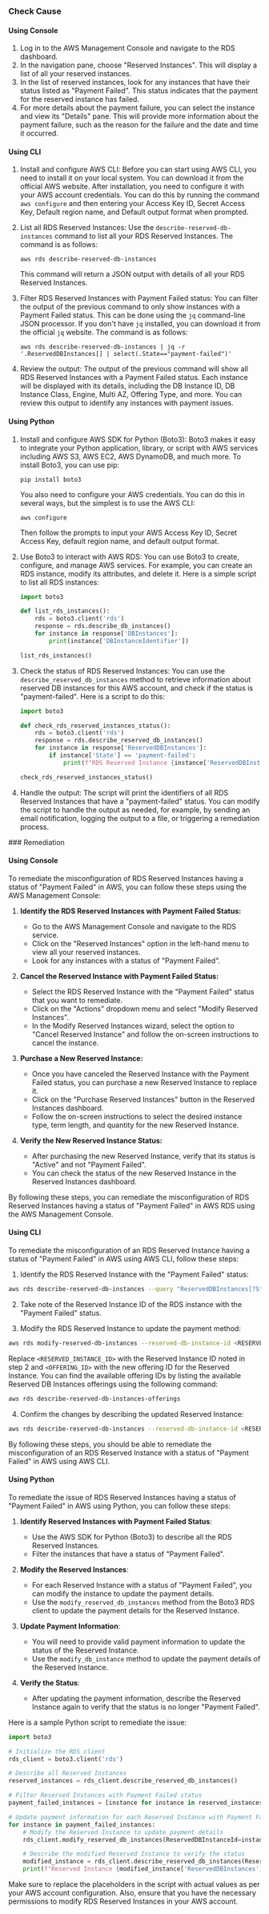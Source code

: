 

<Tabs><Tab title='Cause'>
### Check Cause

#### Using Console

1. Log in to the AWS Management Console and navigate to the RDS dashboard.
2. In the navigation pane, choose "Reserved Instances". This will display a list of all your reserved instances.
3. In the list of reserved instances, look for any instances that have their status listed as "Payment Failed". This status indicates that the payment for the reserved instance has failed.
4. For more details about the payment failure, you can select the instance and view its "Details" pane. This will provide more information about the payment failure, such as the reason for the failure and the date and time it occurred.

#### Using CLI

1. Install and configure AWS CLI: Before you can start using AWS CLI, you need to install it on your local system. You can download it from the official AWS website. After installation, you need to configure it with your AWS account credentials. You can do this by running the command `aws configure` and then entering your Access Key ID, Secret Access Key, Default region name, and Default output format when prompted.

2. List all RDS Reserved Instances: Use the `describe-reserved-db-instances` command to list all your RDS Reserved Instances. The command is as follows:

   ```
   aws rds describe-reserved-db-instances
   ```

   This command will return a JSON output with details of all your RDS Reserved Instances.

3. Filter RDS Reserved Instances with Payment Failed status: You can filter the output of the previous command to only show instances with a Payment Failed status. This can be done using the `jq` command-line JSON processor. If you don't have `jq` installed, you can download it from the official `jq` website. The command is as follows:

   ```
   aws rds describe-reserved-db-instances | jq -r '.ReservedDBInstances[] | select(.State=="payment-failed")'
   ```

4. Review the output: The output of the previous command will show all RDS Reserved Instances with a Payment Failed status. Each instance will be displayed with its details, including the DB Instance ID, DB Instance Class, Engine, Multi AZ, Offering Type, and more. You can review this output to identify any instances with payment issues.

#### Using Python

1. Install and configure AWS SDK for Python (Boto3): Boto3 makes it easy to integrate your Python application, library, or script with AWS services including AWS S3, AWS EC2, AWS DynamoDB, and much more. To install Boto3, you can use pip:

   ```
   pip install boto3
   ```

   You also need to configure your AWS credentials. You can do this in several ways, but the simplest is to use the AWS CLI:

   ```
   aws configure
   ```

   Then follow the prompts to input your AWS Access Key ID, Secret Access Key, default region name, and default output format.

2. Use Boto3 to interact with AWS RDS: You can use Boto3 to create, configure, and manage AWS services. For example, you can create an RDS instance, modify its attributes, and delete it. Here is a simple script to list all RDS instances:

   ```python
   import boto3

   def list_rds_instances():
       rds = boto3.client('rds')
       response = rds.describe_db_instances()
       for instance in response['DBInstances']:
           print(instance['DBInstanceIdentifier'])

   list_rds_instances()
   ```

3. Check the status of RDS Reserved Instances: You can use the `describe_reserved_db_instances` method to retrieve information about reserved DB instances for this AWS account, and check if the status is "payment-failed". Here is a script to do this:

   ```python
   import boto3

   def check_rds_reserved_instances_status():
       rds = boto3.client('rds')
       response = rds.describe_reserved_db_instances()
       for instance in response['ReservedDBInstances']:
           if instance['State'] == 'payment-failed':
               print(f"RDS Reserved Instance {instance['ReservedDBInstanceId']} has payment failed status")

   check_rds_reserved_instances_status()
   ```

4. Handle the output: The script will print the identifiers of all RDS Reserved Instances that have a "payment-failed" status. You can modify the script to handle the output as needed, for example, by sending an email notification, logging the output to a file, or triggering a remediation process.

</Tab>

<Tab title='Remediation'>
### Remediation

#### Using Console

To remediate the misconfiguration of RDS Reserved Instances having a status of "Payment Failed" in AWS, you can follow these steps using the AWS Management Console:

1. **Identify the RDS Reserved Instances with Payment Failed Status:**
   - Go to the AWS Management Console and navigate to the RDS service.
   - Click on the "Reserved Instances" option in the left-hand menu to view all your reserved instances.
   - Look for any instances with a status of "Payment Failed".

2. **Cancel the Reserved Instance with Payment Failed Status:**
   - Select the RDS Reserved Instance with the "Payment Failed" status that you want to remediate.
   - Click on the "Actions" dropdown menu and select "Modify Reserved Instances".
   - In the Modify Reserved Instances wizard, select the option to "Cancel Reserved Instance" and follow the on-screen instructions to cancel the instance.

3. **Purchase a New Reserved Instance:**
   - Once you have canceled the Reserved Instance with the Payment Failed status, you can purchase a new Reserved Instance to replace it.
   - Click on the "Purchase Reserved Instances" button in the Reserved Instances dashboard.
   - Follow the on-screen instructions to select the desired instance type, term length, and quantity for the new Reserved Instance.

4. **Verify the New Reserved Instance Status:**
   - After purchasing the new Reserved Instance, verify that its status is "Active" and not "Payment Failed".
   - You can check the status of the new Reserved Instance in the Reserved Instances dashboard.

By following these steps, you can remediate the misconfiguration of RDS Reserved Instances having a status of "Payment Failed" in AWS RDS using the AWS Management Console.

#### Using CLI

To remediate the misconfiguration of an RDS Reserved Instance having a status of "Payment Failed" in AWS using AWS CLI, follow these steps:

1. Identify the RDS Reserved Instance with the "Payment Failed" status:
```bash
aws rds describe-reserved-db-instances --query "ReservedDBInstances[?State=='payment-failed']"
```

2. Take note of the Reserved Instance ID of the RDS instance with the "Payment Failed" status.

3. Modify the RDS Reserved Instance to update the payment method:
```bash
aws rds modify-reserved-db-instances --reserved-db-instance-id <RESERVED_INSTANCE_ID> --reserved-db-instances-offering-id <OFFERING_ID>
```
Replace `<RESERVED_INSTANCE_ID>` with the Reserved Instance ID noted in step 2 and `<OFFERING_ID>` with the new offering ID for the Reserved Instance. You can find the available offering IDs by listing the available Reserved DB Instances offerings using the following command:
```bash
aws rds describe-reserved-db-instances-offerings
```

4. Confirm the changes by describing the updated Reserved Instance:
```bash
aws rds describe-reserved-db-instances --reserved-db-instance-id <RESERVED_INSTANCE_ID>
```

By following these steps, you should be able to remediate the misconfiguration of an RDS Reserved Instance with a status of "Payment Failed" in AWS using AWS CLI.

#### Using Python

To remediate the issue of RDS Reserved Instances having a status of "Payment Failed" in AWS using Python, you can follow these steps:

1. **Identify Reserved Instances with Payment Failed Status**:
   - Use the AWS SDK for Python (Boto3) to describe all the RDS Reserved Instances.
   - Filter the instances that have a status of "Payment Failed".

2. **Modify the Reserved Instances**:
   - For each Reserved Instance with a status of "Payment Failed", you can modify the instance to update the payment details.
   - Use the `modify_reserved_db_instances` method from the Boto3 RDS client to update the payment details for the Reserved Instance.

3. **Update Payment Information**:
   - You will need to provide valid payment information to update the status of the Reserved Instance.
   - Use the `modify_db_instance` method to update the payment details of the Reserved Instance.

4. **Verify the Status**:
   - After updating the payment information, describe the Reserved Instance again to verify that the status is no longer "Payment Failed".

Here is a sample Python script to remediate the issue:

```python
import boto3

# Initialize the RDS client
rds_client = boto3.client('rds')

# Describe all Reserved Instances
reserved_instances = rds_client.describe_reserved_db_instances()

# Filter Reserved Instances with Payment Failed status
payment_failed_instances = [instance for instance in reserved_instances['ReservedDBInstances'] if instance['State'] == 'payment-failed']

# Update payment information for each Reserved Instance with Payment Failed status
for instance in payment_failed_instances:
    # Modify the Reserved Instance to update payment details
    rds_client.modify_reserved_db_instances(ReservedDBInstanceId=instance['ReservedDBInstanceId'], PaymentType='POSTPAID')

    # Describe the modified Reserved Instance to verify the status
    modified_instance = rds_client.describe_reserved_db_instances(ReservedDBInstanceId=instance['ReservedDBInstanceId'])
    print(f"Reserved Instance {modified_instance['ReservedDBInstances'][0]['ReservedDBInstanceId']} status updated to {modified_instance['ReservedDBInstances'][0]['State']}")
```

Make sure to replace the placeholders in the script with actual values as per your AWS account configuration. Also, ensure that you have the necessary permissions to modify RDS Reserved Instances in your AWS account.


</Tab>
</Tabs>
